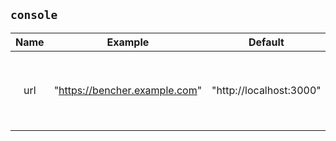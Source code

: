 ## `console`

| Name  |            Example            |         Default         | Required |                    Description                     |
| :---: | :---------------------------: | :---------------------: | :------: | :------------------------------------------------: |
|  url  | "https://bencher.example.com" | "http://localhost:3000" |   Yes    | Specifies the URL for the Bencher UI console host. |

